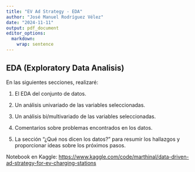 ```yaml
---
title: "EV Ad Strategy - EDA"
author: "José Manuel Rodríguez Vélez"
date: "2024-11-11"
output: pdf_document
editor_options: 
  markdown: 
    wrap: sentence
---
```


## EDA (Exploratory Data Analisis)

En las siguientes secciones, realizaré:

1.  El EDA del conjunto de datos.

2.  Un análisis univariado de las variables seleccionadas.

3.  Un análisis bi/multivariado de las variables seleccionadas.

4.  Comentarios sobre problemas encontrados en los datos.

5.  La sección “¿Qué nos dicen los datos?”
    para resumir los hallazgos y proporcionar ideas sobre los próximos pasos.

Notebook en Kaggle: <https://www.kaggle.com/code/marthinal/data-driven-ad-strategy-for-ev-charging-stations>
